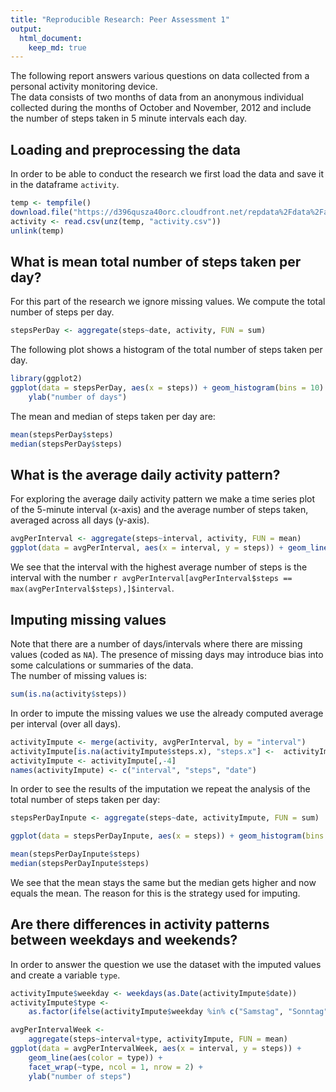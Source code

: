 ```yaml
---
title: "Reproducible Research: Peer Assessment 1"
output: 
  html_document:
    keep_md: true
---
```


The following report answers various questions on data collected from a personal activity monitoring device.  
The data consists of two months of data from an anonymous individual collected during the months of October and November, 2012 and include the number of steps taken in 5 minute intervals each day. 


## Loading and preprocessing the data

In order to be able to conduct the research we first load the data and save it in the dataframe `activity`.

```r
temp <- tempfile()
download.file("https://d396qusza40orc.cloudfront.net/repdata%2Fdata%2Factivity.zip",temp)
activity <- read.csv(unz(temp, "activity.csv"))
unlink(temp)
```

## What is mean total number of steps taken per day?

For this part of the research we ignore missing values.
We compute the total number of steps per day.
```r
stepsPerDay <- aggregate(steps~date, activity, FUN = sum)
```

The following plot shows a histogram of the total number of steps taken per day.

```r
library(ggplot2)
ggplot(data = stepsPerDay, aes(x = steps)) + geom_histogram(bins = 10) +
    ylab("number of days")
```

The mean and median of steps taken per day are:  

```r
mean(stepsPerDay$steps)
median(stepsPerDay$steps)
```


## What is the average daily activity pattern?

For exploring the average daily activity pattern we make a time series plot  of the 5-minute interval (x-axis) and the average number of steps taken, averaged across all days (y-axis).

```r
avgPerInterval <- aggregate(steps~interval, activity, FUN = mean)
ggplot(data = avgPerInterval, aes(x = interval, y = steps)) + geom_line()
```

We see that the interval with the highest average number of steps is the interval with the number `r avgPerInterval[avgPerInterval$steps == max(avgPerInterval$steps),]$interval`.

## Imputing missing values

Note that there are a number of days/intervals where there are missing values (coded as `NA`). The presence of missing days may introduce bias into some calculations or summaries of the data.  
The number of missing values is:

```r
sum(is.na(activity$steps))
```

In order to impute the missing values we use the already computed average per interval (over all days).

```r
activityImpute <- merge(activity, avgPerInterval, by = "interval")
activityImpute[is.na(activityImpute$steps.x), "steps.x"] <-  activityImpute[is.na(activityImpute$steps.x), "steps.y"]
activityImpute <- activityImpute[,-4]
names(activityImpute) <- c("interval", "steps", "date")
```

In order to see the results of the imputation we repeat the analysis of the total number of steps taken per day: 

```r
stepsPerDayInpute <- aggregate(steps~date, activityImpute, FUN = sum)

ggplot(data = stepsPerDayInpute, aes(x = steps)) + geom_histogram(bins = 10)

mean(stepsPerDayInpute$steps)
median(stepsPerDayInpute$steps)
```

We see that the mean stays the same but the median gets higher and now equals the mean. The reason for this is the strategy used for imputing. 

## Are there differences in activity patterns between weekdays and weekends?

In order to answer the question we use the dataset with the imputed values and create a variable `type`.

```r
activityImpute$weekday <- weekdays(as.Date(activityImpute$date))
activityImpute$type <- 
    as.factor(ifelse(activityImpute$weekday %in% c("Samstag", "Sonntag"),"weekend","weekday"))

```

```r
avgPerIntervalWeek <- 
    aggregate(steps~interval+type, activityImpute, FUN = mean)
ggplot(data = avgPerIntervalWeek, aes(x = interval, y = steps)) +
    geom_line(aes(color = type)) +
    facet_wrap(~type, ncol = 1, nrow = 2) +
    ylab("number of steps")
```
